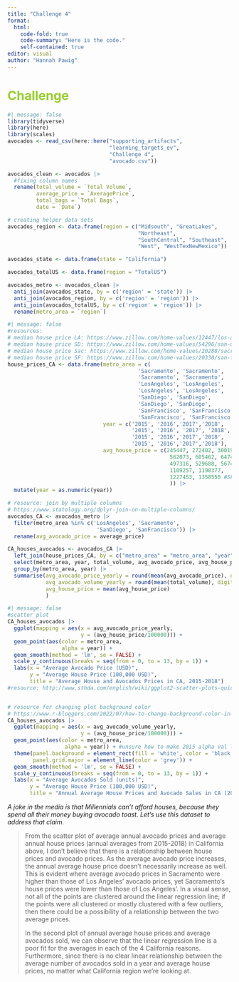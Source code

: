 ```yaml
---
title: "Challenge 4"
format: 
  html:
    code-fold: true
    code-summary: "Here is the code."
    self-contained: true
editor: visual
author: "Hannah Pawig"
---
```


# Challenge {style="color: yellowgreen"}

```r
#| message: false
library(tidyverse)
library(here)
library(scales)
avocados <- read_csv(here::here("supporting_artifacts",
                                "learning_targets_ev",
                                "Challenge 4",
                                "avocado.csv"))

avocados_clean <- avocados |>
  #fixing column names
  rename(total_volume = `Total Volume`,
         average_price = `AveragePrice`,
         total_bags = `Total Bags`,
         date = `Date`)

# creating helper data sets
avocados_region <- data.frame(region = c("Midsouth", "GreatLakes",
                                         "Northeast",
                                         "SouthCentral", "Southeast",
                                         "West", "WestTexNewMexico"))

avocados_state <- data.frame(state = "California")

avocados_totalUS <- data.frame(region = "TotalUS")

avocados_metro <- avocados_clean |>
  anti_join(avocados_state, by = c('region' = 'state')) |>
  anti_join(avocados_region, by = c('region' = 'region')) |>
  anti_join(avocados_totalUS, by = c('region' = 'region')) |>
  rename(metro_area = `region`)

```

```r
#| message: false
#resources:
# median house price LA: https://www.zillow.com/home-values/12447/los-angeles-ca/
# median house price SD: https://www.zillow.com/home-values/54296/san-diego-ca/
# median house price Sac: https://www.zillow.com/home-values/20288/sacramento-ca/
# median house price SF: https://www.zillow.com/home-values/20330/san-francisco-ca/
house_prices_CA <- data.frame(metro_area = c(
                                         'Sacramento', 'Sacramento',
                                         'Sacramento', 'Sacramento',
                                         'LosAngeles', 'LosAngeles', 
                                         'LosAngeles', 'LosAngeles', 
                                         'SanDiego', 'SanDiego',
                                         'SanDiego', 'SanDiego',
                                         'SanFrancisco', 'SanFrancisco',
                                         'SanFrancisco', 'SanFrancisco'),
                              year = c('2015', '2016','2017','2018',
                                       '2015', '2016', '2017', '2018',
                                       '2015', '2016','2017','2018',
                                       '2015', '2016','2017','2018'),
                              avg_house_price = c(245447, 272402, 300190, 325171, #LA
                                                   562073, 605462, 647424, 700455, #SAC
                                                   497316, 529688, 567405, 611114, #SD
                                                   1109257, 1190377, 
                                                   1227453, 1358550 #SF
                                                   )) |>
  mutate(year = as.numeric(year))

# resource: join by multiple columns
# https://www.statology.org/dplyr-join-on-multiple-columns/
avocados_CA <- avocados_metro |> 
  filter(metro_area %in% c('LosAngeles', 'Sacramento',
                            'SanDiego', 'SanFrancisco')) |>
  rename(avg_avocado_price = average_price)

CA_houses_avocados <- avocados_CA |>
  left_join(house_prices_CA, by = c("metro_area" = "metro_area", "year" = "year")) |>
  select(metro_area, year, total_volume, avg_avocado_price, avg_house_price) |>
  group_by(metro_area, year) |>
  summarise(avg_avocado_price_yearly = round(mean(avg_avocado_price), digits = 2),
            avg_avocado_volume_yearly = round(mean(total_volume), digits = 2),
            avg_house_price = mean(avg_house_price)
            )

```

```r
#| message: false
#scatter plot
CA_houses_avocados |>
  ggplot(mapping = aes(x = avg_avocado_price_yearly,
                       y = (avg_house_price/100000))) +
  geom_point(aes(color = metro_area,
                 alpha = year)) +
  geom_smooth(method = 'lm', se = FALSE) +
  scale_y_continuous(breaks = seq(from = 0, to = 13, by = 1)) +
  labs(x = "Average Avocado Price (USD)",
       y = "Average House Price (100,000 USD)",
       title = "Average House and Avocados Prices in CA, 2015-2018")
#resource: http://www.sthda.com/english/wiki/ggplot2-scatter-plots-quick-start-guide-r-software-and-data-visualization


# resource for changing plot background color
# https://www.r-bloggers.com/2022/07/how-to-change-background-color-in-ggplot2-3/
CA_houses_avocados |>
  ggplot(mapping = aes(x = avg_avocado_volume_yearly,
                       y = (avg_house_price/100000))) +
  geom_point(aes(color = metro_area,
                  alpha = year)) + #unsure how to make 2015 alpha val less transparent
  theme(panel.background = element_rect(fill = 'white', color = 'black'),
        panel.grid.major = element_line(color = 'grey')) +
  geom_smooth(method = 'lm', se = FALSE) +
  scale_y_continuous(breaks = seq(from = 0, to = 13, by = 1)) +
  labs(x = "Average Avocados Sold (units)",
       y = "Average House Price (100,000 USD)",
       title = "Annual Average House Prices and Avocado Sales in CA (2015-2018)")
```

*A joke in the media is that Millennials can't afford houses, because they spend all their money buying avocado toast. Let's use this dataset to address that claim.*

> From the scatter plot of average annual avocado prices and average annual house prices (annual averages from 2015-2018) in California above, I don't believe that there is a relationship between house prices and avocado prices. As the average avocado price increases, the annual average house price doesn't necessarily increase as well. This is evident where average avocado prices in Sacramento were higher than those of Los Angeles' avocado prices, yet Sacramento's house prices were lower than those of Los Angeles'. In a visual sense, not all of the points are clustered around the linear regression line; if the points were all clustered or mostly clustered with a few outliers, then there could be a possibility of a relationship between the two average prices.
>
> In the second plot of annual average house prices and average avocados sold, we can observe that the linear regression line is a poor fit for the averages in each of the 4 California reasons. Furthermore, since there is no clear linear relationship between the average number of avocados sold in a year and average house prices, no matter what California region we're looking at.
